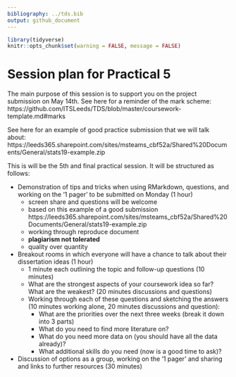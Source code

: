 ```yaml
---
bibliography: ../tds.bib
output: github_document
---
```


<!-- message to students, 2021-01-28 -->

```r
library(tidyverse)
knitr::opts_chunk$set(warning = FALSE, message = FALSE)
```

# Session plan for Practical 5

The main purpose of this session is to support you on the project submission on May 14th.
See here for a reminder of the mark scheme: https://github.com/ITSLeeds/TDS/blob/master/coursework-template.md#marks

See here for an example of good practice submission that we will talk about: https://leeds365.sharepoint.com/sites/msteams_cbf52a/Shared%20Documents/General/stats19-example.zip


This is will be the 5th and final practical session. It will be structured as follows:

- Demonstration of tips and tricks when using RMarkdown, questions, and working on the '1 pager' to be submitted on Monday (1 hour)
  - screen share and questions will be welcome
  - based on this example of a good submission https://leeds365.sharepoint.com/sites/msteams_cbf52a/Shared%20Documents/General/stats19-example.zip
  - working through reproduce document
  - **plagiarism not tolerated**
  - quality over quantity
  
- Breakout rooms in which everyone will have a chance to talk about their dissertation ideas (1 hour)
  - 1 minute each outlining the topic and follow-up questions (10 minutes)
  - What are the strongest aspects of your coursework idea so far? What are the weakest? (20 minutes discussions and questions)
  - Working through each of these questions and sketching the answers (10 minutes working alone, 20 minutes discussions and question):
    - What are the priorities over the next three weeks (break it down into 3 parts) 
    - What do you need to find more literature on?
    - What do you need more data on (you should have all the data already)?
    - What additional skills do you need (now is a good time to ask)?
    
- Discussion of options as a group, working on the '1 pager' and sharing and links to further resources (30 minutes)
